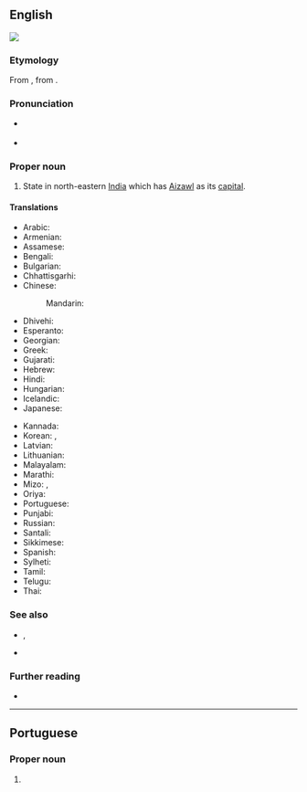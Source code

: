 ==English==
[[Image:Mizoram in India (disputed hatched).svg|thumb|]]
{{rfc|lang=en}}
===Etymology===
From {{bor|en|lus|Mizoram}}, from {{com|lus|mizo|ram|t1=the [[Mizo]] people|t2=[[land]]; [[jungle]]|nocat=1}}.

===Pronunciation===
* {{a|UK}} {{IPA|/ˈmɪzəʊɹam/|/mɪˈzɔːɹəm/|/mɪˈzɔəɹəm/|lang=en}}
* {{a|US}} {{IPA|/ˌmɪzəˈɹæm/|lang=en}}

===Proper noun===
{{en-proper noun}}

# State in north-eastern [[India]] which has [[Aizawl]] as its [[capital]].

====Translations====
{{trans-top|state}}
* Arabic: {{t|ar|مِيزُورَام|m|tr=mizurām}}
* Armenian: {{t|hy|Միզորամ}}
* Assamese: {{t|as|মিজোৰাম}}
* Bengali: {{t|bn|মিজোরাম|sc=Beng|tr=mijōrām}}
* Bulgarian: {{t|bg|Мизорам|m}}
* Chhattisgarhi: {{t-needed|hne}}
* Chinese:
*: Mandarin: {{t|cmn|米佐拉姆邦|tr=Mǐzuǒlāmǔ-bāng|sc=Hani}}
* Dhivehi: {{t|dv|މިޒޮރާމް|sc=Thaa}}
* Esperanto: {{t|eo|Mizoramo}}
* Georgian: {{t|ka|მიზორამი}}
* Greek: {{t+|el|Μιζόραμ|f}}
* Gujarati: {{t|gu|મિઝોરમ|sc=Gujr|tr=mijhōram}}
* Hebrew: {{t|he|מיזוראם}}
* Hindi: {{t+|hi|मिज़ोरम|tr=mizoram}}
* Hungarian: {{t+|hu|Mizoram}}
* Icelandic: {{t|is|Mizoram}}
* Japanese: {{t|ja|ミゾラム|tr=Mizoramu}}
{{trans-mid}}
* Kannada: {{t+|kn|ಮಿಝೋರಂ|sc=Knda}}
* Korean: {{t|ko|미조람 주|sc=Kore|tr=mijoram ju}}, {{t|ko|미조람|sc=Kore|tr=mijoram}}
* Latvian: {{t|lv|Mizorāma}}
* Lithuanian: {{t|lt|Mizoramas}}
* Malayalam: {{t|ml|മിസോറം|sc=Mlym}}
* Marathi: {{t|mr|मिझोरम|sc=Deva|tr=mijhōram}}
* Mizo: {{t|lus|Mizo ram}}, {{t|lus|Mizoram}}
* Oriya: {{t|or|ମିଜୋରାମ|sc=Orya|tr=mijōrām}}
* Portuguese: {{t|pt|Mizoram}}
* Punjabi: {{t+|pa|ਮਿਜ਼ੋਰਮ|sc=Guru|tr=mizōram}}
* Russian: {{t+|ru|Мизора́м|m}}
* Santali: {{t-needed|sat}}
* Sikkimese: {{t-needed|sip}}
* Spanish: {{t|es|Mizorán}}
* Sylheti: {{t|syl|ꠝꠤꠎꠥꠞꠣꠝ}}
* Tamil: {{t+|ta|மிசோரம்|sc=Taml}}
* Telugu: {{t+|te|మిజోరం}}
* Thai: {{t|th|รัฐมิโซรัม|tr=rát mísohram}}
{{trans-bottom}}

===See also===
* {{l|en|Mizo}}, {{pedialite|Mizo language}}
* {{list:states of India/en}}

===Further reading===
* {{pedialite}}

----

==Portuguese==

===Proper noun===
{{pt-proper noun|m}}

# {{place|pt|state|in northeastern|c/India|t1=Mizoram}}